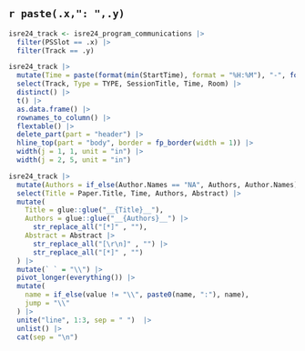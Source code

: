 
## `r paste(.x,": ",.y)`

```r
isre24_track <- isre24_program_communications |>
  filter(PSSlot == .x) |>
  filter(Track == .y)
```

```r
isre24_track |>
  mutate(Time = paste(format(min(StartTime), format = "%H:%M"), "-", format(max(EndTime), format = "%H:%M"))) |>
  select(Track, Type = TYPE, SessionTitle, Time, Room) |>
  distinct() |>
  t() |>
  as.data.frame() |>
  rownames_to_column() |>
  flextable() |> 
  delete_part(part = "header") |> 
  hline_top(part = "body", border = fp_border(width = 1)) |> 
  width(j = 1, 1, unit = "in") |> 
  width(j = 2, 5, unit = "in")
```

```r
isre24_track |>
  mutate(Authors = if_else(Author.Names == "NA", Authors, Author.Names)) |> 
  select(Title = Paper.Title, Time, Authors, Abstract) |>
  mutate(
    Title = glue::glue("__{Title}__"),
    Authors = glue::glue("__{Authors}__") |> 
      str_replace_all("[*]" , ""),
    Abstract = Abstract |> 
      str_replace_all("[\r\n]" , "") |> 
      str_replace_all("[*]" , "")
  ) |> 
  mutate(` ` = "\\") |> 
  pivot_longer(everything()) |> 
  mutate(
    name = if_else(value != "\\", paste0(name, ":"), name),
    jump = "\\"
  ) |> 
  unite("line", 1:3, sep = " ")  |> 
  unlist() |> 
  cat(sep = "\n")
```

\newpage